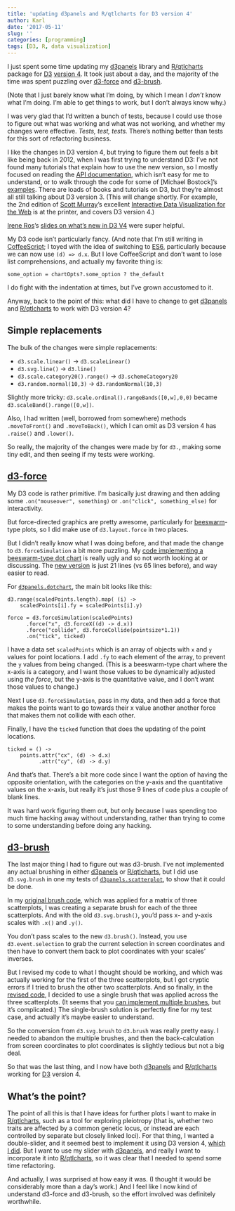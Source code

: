 ```yaml
---
title: 'updating d3panels and R/qtlcharts for D3 version 4'
author: Karl
date: '2017-05-11'
slug: ''
categories: [programming]
tags: [D3, R, data visualization]
---
```


I just spent some time updating my
[d3panels](http://kbroman.org/d3panels) library and
[R/qtlcharts](http://kbroman.org/qtlcharts) package for
[D3](https://d3js.org) [version
4](https://github.com/d3/d3/blob/master/API.md). It took just about a
day, and the majority of the time was spent puzzling over
[d3-force](https://github.com/d3/d3/blob/master/API.md#forces-d3-force)
and
[d3-brush](https://github.com/d3/d3/blob/master/API.md#brushes-d3-brush).

(Note that I just barely know what I'm doing, by which I mean I _don't_
know what I'm doing. I'm able to get things to work, but I don't
always know why.)

I was very glad that I'd written a bunch of tests, because I could use
those to figure out what was working and what was not working, and
whether my changes were effective. _Tests, test, tests._ There's
nothing better than tests for this sort of refactoring business.

I like the changes in D3 version 4, but trying to figure them out
feels a bit like being back in 2012, when I was first trying to
understand D3: I've not found many tutorials that explain how to use
the new version, so I mostly focused on reading the [API
documentation](https://github.com/d3/d3/blob/master/API.md), which
isn't easy for me to understand, or to walk through the code for some
of [Michael Bostock]'s [examples](https://bl.ocks.org/mbostock). There
are loads of books and tutorials on D3, but they're almost all still
talking about D3 version 3. (This will change shortly. For example,
the 2nd edition of [Scott Murray](http://alignedleft.com/)'s
excellent [Interactive Data Visualization for the
Web](http://shop.oreilly.com/product/0636920037316.do) is at the
printer, and covers D3 version 4.)

[Irene Ros](http://www.ireneros.com/)'s [slides on what's new in D3
V4](https://iros.github.io/d3-v4-whats-new/#1) were super helpful.

My D3 code isn't particularly fancy. (And note that I'm still writing
in [CoffeeScript](http://coffeescript.org); I toyed with the idea of
switching to [ES6](https://www.ecma-international.org/ecma-262/6.0/),
particularly because we can now use `(d) => d.x`.
But I love CoffeeScript and don't want to lose list comprehensions,
and actually my favorite thing is:

```
some_option = chartOpts?.some_option ? the_default
```

I do fight with the indentation at times, but I've grown accustomed to
it.

Anyway, back to the point of this: what did I have to change to get
[d3panels](http://kbroman.org/d3panels) and
[R/qtlcharts](https://kbroman.org/qtlcharts) to work with D3 version
4?

## Simple replacements

The bulk of the changes were simple replacements:

- `d3.scale.linear()` →  `d3.scaleLinear()`
- `d3.svg.line()` → `d3.line()`
- `d3.scale.category20().range()` → `d3.schemeCategory20`
- `d3.random.normal(10,3)` → `d3.randomNormal(10,3)`

Slightly more tricky:
`d3.scale.ordinal().rangeBands([0,w],0,0)` became
`d3.scaleBand().range([0,w])`.

Also, I had written (well, borrowed from somewhere) methods
`.moveToFront()` and `.moveToBack()`, which I can omit as D3 version 4
has `.raise()` and `.lower()`.

So really, the majority of the changes were made by for `d3.`,
making some tiny edit, and then seeing if my tests were working.

## [d3-force](https://github.com/d3/d3/blob/master/API.md#forces-d3-force)

My D3 code is rather primitive. I'm basically just drawing and then
adding some `.on("mouseover", something)` or `.on("click",
something_else)` for interactivity.

But force-directed graphics are pretty awesome, particularly for
[beeswarm](http://www.cbs.dtu.dk/~eklund/beeswarm/)-type plots, so I
did make use of `d3.layout.force` in two places.

But I didn't really know what I was doing before, and that made the
change to `d3.forceSimulation` a bit more puzzling. My [code
implementing a beeswarm-type dot
chart](https://github.com/kbroman/d3panels/blob/1.1.4/src/dotchart.coffee#L181-L246)
is really ugly and so not worth looking at or discussing. The [new
version](https://github.com/kbroman/d3panels/blob/master/src/dotchart.coffee#L181-L201)
is just 21 lines (vs 65 lines before), and way easier to read.

For
[`d3panels.dotchart`](http://kbroman.org/d3panels/assets/test/dotchart/),
the main bit looks like this:

```
d3.range(scaledPoints.length).map( (i) ->
    scaledPoints[i].fy = scaledPoints[i].y)

force = d3.forceSimulation(scaledPoints)
      .force("x", d3.forceX((d) -> d.x))
      .force("collide", d3.forceCollide(pointsize*1.1))
      .on("tick", ticked)
```

I have a data set `scaledPoints` which is an array of objects with `x` and `y` values for
point locations. I add `.fy` to each element of the array, to prevent the
`y` values from being changed. (This is a beeswarm-type chart
where the x-axis is a category, and I want those values to be
dynamically adjusted using _the force_, but the y-axis is the
quantitative value, and I don't want those values to change.)

Next I use `d3.forceSimulation`, pass in my data, and then add a force
that makes the points want to go towards their x value another another
force that makes them not collide with each other.

Finally, I have the `ticked` function that does the updating of the
point locations.

```
ticked = () ->
    points.attr("cx", (d) -> d.x)
          .attr("cy", (d) -> d.y)
```

And that's that. There's a bit more code since I want the option of
having the opposite orientation, with the categories on the y-axis and
the quantitative values on the x-axis, but really it's just those 9
lines of code plus a couple of blank lines.

It was hard work figuring them out, but only because I was spending
too much time hacking away without understanding, rather than trying
to come to some understanding before doing any hacking.

## [d3-brush](https://github.com/d3/d3/blob/master/API.md#brushes-d3-brush)

The last major thing I had to figure out was d3-brush. I've not
implemented any actual brushing in either
[d3panels](http://kbroman.org/d3panels) or
[R/qtlcharts](http://kbroman.org/qtlcharts), but I did use
`d3.svg.brush` in one my tests of
[`d3panels.scatterplot`](http://kbroman.org/d3panels/assets/test/scatterplot/),
to show that it could be done.

In my [original brush
code](https://github.com/kbroman/d3panels/blob/1.1.4/test/scatterplot/test_scatterplot.coffee#L66-L99),
which was applied for a matrix of three scatterplots, I was creating a
separate brush for each of the three scatterplots. And with the old
`d3.svg.brush()`, you'd pass x- and y-axis scales with `.x()` and
`.y()`.

You don't pass scales to the new `d3.brush()`. Instead, you use
`d3.event.selection` to grab the current selection in screen
coordinates and then have to convert them back to plot coordinates
with your scales' inverses.

But I revised my code to what I thought should be working, and which
was actually working for the first of the three scatterplots, but I
got cryptic errors if I tried to brush the other two scatterplots.
And so finally, in the [revised
code](https://github.com/kbroman/d3panels/blob/master/test/scatterplot/test_scatterplot.coffee#L66-L102),
I decided to use a single brush that was applied across the three
scatterplots. (It seems that you [can implement multiple
brushes](http://bl.ocks.org/ludwigschubert/0236fa8594c4b02711b2606a8f95f605),
but it's complicated.) The single-brush solution is perfectly fine for
my test case, and actually it's maybe easier to understand.

So the conversion from `d3.svg.brush` to `d3.brush` was really pretty
easy. I needed to abandon the multiple brushes, and then the
back-calculation from screen coordinates to plot coordinates is
slightly tedious but not a big deal.

So that was the last thing, and I now have both [d3panels](http://kbroman.org/d3panels) and
[R/qtlcharts](http://kbroman.org/qtlcharts) working for
[D3](https://d3js.org) version 4.

## What's the point?

The point of all this is that I have ideas for further plots I want to
make in [R/qtlcharts](http://kbroman.org/qtlcharts), such as a tool
for exploring pleiotropy (that is, whether two traits are affected by
a common genetic locus, or instead are each controlled by separate but
closely linked loci). For that thing, I wanted a double-slider, and it
seemed best to implement it using D3 version 4, [which I
did](https://www.biostat.wisc.edu/~kbroman/D3/d3doubleslider/). But I
want to use my slider with [d3panels](http://kbroman.org/d3panels), and
really I want to incorporate it into
[R/qtlcharts](http://kbroman.org/qtlcharts), so it was clear that I
needed to spend some time refactoring.

And actually, I was surprised at how easy it was. (I thought it would
be considerably more than a day's work.)
And I feel like I now kind of understand d3-force and d3-brush, so the
effort involved was definitely worthwhile.
